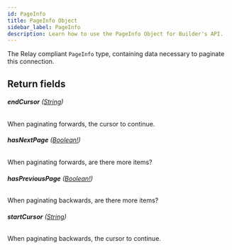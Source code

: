 ```yaml
---
id: PageInfo
title: PageInfo Object
sidebar_label: PageInfo
description: Learn how to use the PageInfo Object for Builder's API.
---
```


The Relay compliant `PageInfo` type, containing data necessary to paginate this connection.

## Return fields

###### <b>endCursor</b> ([String](/docs/composer/builder/api/schema/scalar/String.mdx))

When paginating forwards, the cursor to continue.

###### <b>hasNextPage</b> ([Boolean!](/docs/composer/builder/api/schema/scalar/Boolean.mdx))

When paginating forwards, are there more items?

###### <b>hasPreviousPage</b> ([Boolean!](/docs/composer/builder/api/schema/scalar/Boolean.mdx))

When paginating backwards, are there more items?

###### <b>startCursor</b> ([String](/docs/composer/builder/api/schema/scalar/String.mdx))

When paginating backwards, the cursor to continue.
